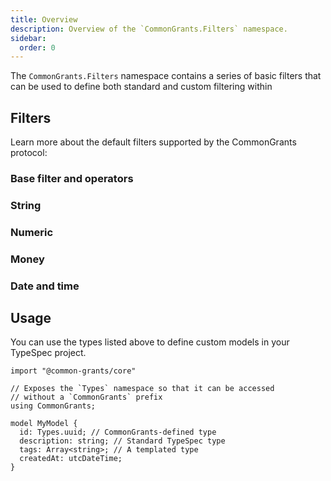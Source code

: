 ```yaml
---
title: Overview
description: Overview of the `CommonGrants.Filters` namespace.
sidebar:
  order: 0
---
```



The `CommonGrants.Filters` namespace contains a series of basic filters that can be used to define both standard and custom filtering within

## Filters

Learn more about the default filters supported by the CommonGrants protocol:

### Base filter and operators

<CardGrid>
  <LinkCard
    title="Equivalence Operators"
    href="/protocol/filters/base#equivalenceoperators"
    description="Filter by exact match to a value"
  />
  <LinkCard
    title="Comparison Operators"
    href="/protocol/filters/base#comparisonoperators"
    description="Filter by comparison to a value"
  />
  <LinkCard
    title="Array Operators"
    href="/protocol/filters/base#arrayoperators"
    description="Filter by by a collection of values"
  />
  <LinkCard
    title="String Operators"
    href="/protocol/filters/base#stringoperators"
    description="Filter by string operation (like, not like)"
  />
  <LinkCard
    title="Range Operators"
    href="/protocol/filters/base#rangeoperators"
    description="Filter by a range of values"
  />
</CardGrid>

### String

<CardGrid>
  <LinkCard
    title="String Comparison Filter"
    href="/protocol/filters/string#stringcomparisonfilter"
    description="Filter by string comparison"
  />
  <LinkCard
    title="String Array Filter"
    href="/protocol/filters/string#stringarrayfilter"
    description="Filter by string array membership"
  />
</CardGrid>

### Numeric

<CardGrid>
  <LinkCard
    title="Number Comparison Filter"
    href="/protocol/filters/numeric#numbercomparisonfilter"
    description="Compare a field to a numeric value"
  />
  <LinkCard
    title="Number Range Filter"
    href="/protocol/filters/numeric#numberrangefilter"
    description="Compare a field to a range of numeric values"
  />
  <LinkCard
    title="Number Array Filter"
    href="/protocol/filters/numeric#numberarrayfilter"
    description="Compare a field to an array of numeric values"
  />
</CardGrid>

### Money

<CardGrid>
  <LinkCard
    title="Money Comparison Filter"
    href="/protocol/filters/money#moneycomparisonfilter"
    description="Compare a field to a monetary value"
  />
  <LinkCard
    title="Money Range Filter"
    href="/protocol/filters/money#moneyrangefilter"
    description="Compare a field to a range of monetary values"
  />
</CardGrid>

### Date and time

<CardGrid>
  <LinkCard
    title="Date Comparison Filter"
    href="/protocol/filters/date#datecomparisonfilter"
    description="Compare a field to a date value"
  />
  <LinkCard
    title="Date Range Filter"
    href="/protocol/filters/date#daterangefilter"
    description="Compare a field to a range of date values"
  />
</CardGrid>

## Usage

You can use the types listed above to define custom models in your TypeSpec project.

```typespec
import "@common-grants/core"

// Exposes the `Types` namespace so that it can be accessed
// without a `CommonGrants` prefix
using CommonGrants;

model MyModel {
  id: Types.uuid; // CommonGrants-defined type
  description: string; // Standard TypeSpec type
  tags: Array<string>; // A templated type
  createdAt: utcDateTime;
}
```
